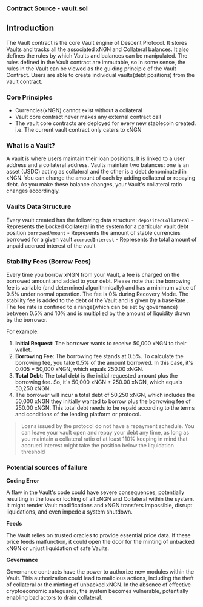 ### Contract Source - vault.sol

## Introduction
The Vault contract is the core Vault engine of Descent Protocol. It stores Vaults and tracks all the associated xNGN and Collateral balances. 
It also defines the rules by which Vaults and balances can be manipulated. 
The rules defined in the Vault contract are immutable, so in some sense, the rules in the Vault can be viewed as the guiding principle of the Vault Contract.
Users are able to create individual vaults(debt positions) from the vault contract.

### Core Principles
* Currencies(xNGN) cannot exist without a collateral
* Vault core contract never makes any external contract call
* The vault core contracts are deployed for every new stablecoin created. i.e. The current vault contract only caters to xNGN

### What is a Vault?
A vault is where users maintain their loan positions. It is linked to a user address and a collateral address. 
Vaults maintain two balances: one is an asset (USDC) acting as collateral and the other is a debt denominated in xNGN. 
You can change the amount of each by adding collateral or repaying debt. As you make these balance changes, your Vault's collateral ratio changes accordingly.

### Vaults Data Structure
Every vault created has the following data structure:
`depositedCollateral` - Represents the Locked Collateral in the system for a particular vault debt position
`borrowedAmount` - Represents the amount of stable currencies borrowed for a given vault
`accruedInterest` - Represents the total amount of unpaid accrued interest of the vault

### Stability Fees (Borrow Fees)
Every time you borrow xNGN from your Vault, a fee is charged on the borrowed amount and added to your debt. Please note that the borrowing fee is variable (and determined algorithmically) and has a minimum value of 0.5% under normal operation. The fee is 0% during Recovery Mode. 
The stability fee is added to the debt of the Vault and is given by a baseRate . The fee rate is confined to a range(which can be set by governance) between 0.5% and 10% and is multiplied by the amount of liquidity drawn by the borrower.

For example:
1. **Initial Request**: The borrower wants to receive 50,000 xNGN to their wallet.
2. **Borrowing Fee**: The borrowing fee stands at 0.5%. To calculate the borrowing fee, you take 0.5% of the amount borrowed. In this case, it's 0.005 * 50,000 xNGN, which equals 250.00 xNGN.
3. **Total Debt**: The total debt is the initial requested amount plus the borrowing fee. So, it's 50,000 xNGN + 250.00 xNGN, which equals 50,250 xNGN.
4. The borrower will incur a total debt of 50,250 xNGN, which includes the 50,000 xNGN they initially wanted to borrow plus the borrowing fee of 250.00 xNGN. This total debt needs to be repaid according to the terms and conditions of the lending platform or protocol.

> Loans issued by the protocol do not have a repayment schedule. You can leave your vault open and repay your debt any time, as long as you maintain a collateral ratio of at least 110% keeping in mind that accrued interest might take the position below the liquidation threshold

### Potential sources of failure

**Coding Error**

A flaw in the Vault's code could have severe consequences, potentially resulting in the loss or locking of all xNGN and Collateral within the system. It might render Vault modifications and xNGN transfers impossible, disrupt liquidations, and even impede a system shutdown.

**Feeds**

The Vault relies on trusted oracles to provide essential price data. If these price feeds malfunction, it could open the door for the minting of unbacked xNGN or unjust liquidation of safe Vaults.

**Governance**

Governance contracts have the power to authorize new modules within the Vault. This authorization could lead to malicious actions, including the theft of collateral or the minting of unbacked xNGN. In the absence of effective cryptoeconomic safeguards, the system becomes vulnerable, potentially enabling bad actors to drain collateral.